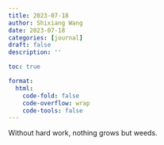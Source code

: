 ```yaml
---
title: 2023-07-18
author: Shixiang Wang
date: 2023-07-18
categories: [journal]
draft: false
description: ''

toc: true

format:
  html:
    code-fold: false
    code-overflow: wrap
    code-tools: false
---
```


Without hard work, nothing grows but weeds.